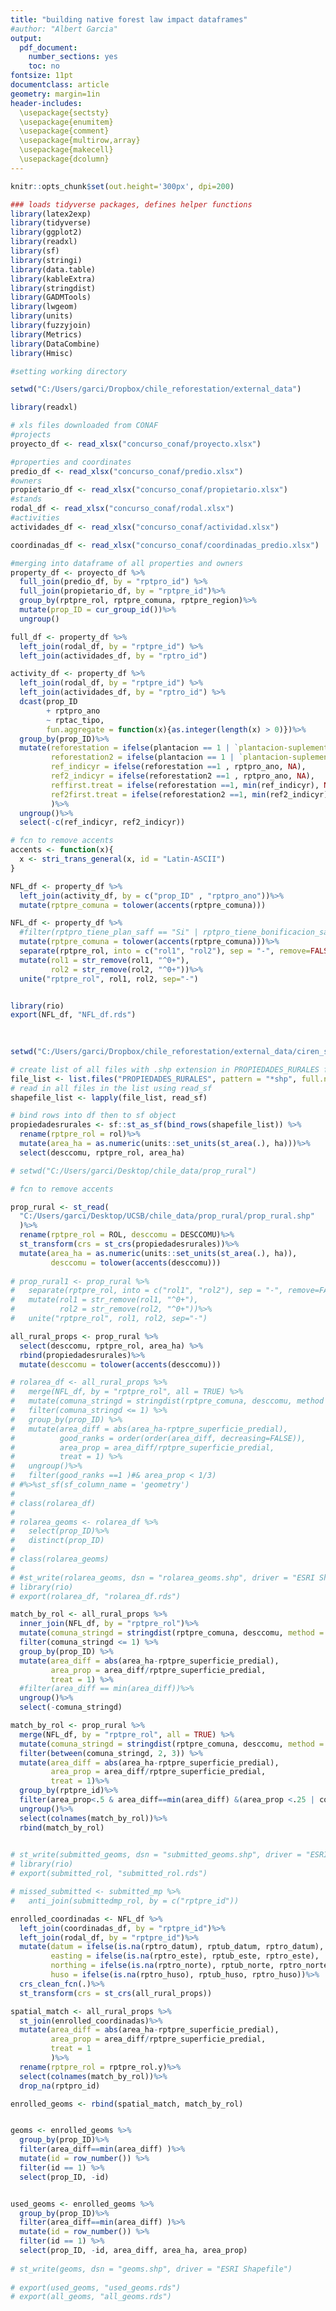 ```yaml
---
title: "building native forest law impact dataframes"
#author: "Albert Garcia"
output:
  pdf_document:
    number_sections: yes
    toc: no
fontsize: 11pt    
documentclass: article
geometry: margin=1in
header-includes: 
  \usepackage{sectsty}
  \usepackage{enumitem}
  \usepackage{comment}
  \usepackage{multirow,array}
  \usepackage{makecell}
  \usepackage{dcolumn}
---
```


```r
knitr::opts_chunk$set(out.height='300px', dpi=200)

### loads tidyverse packages, defines helper functions
library(latex2exp)
library(tidyverse)
library(ggplot2)
library(readxl)
library(sf)
library(stringi)
library(data.table)
library(kableExtra)
library(stringdist)
library(GADMTools)
library(lwgeom)
library(units)
library(fuzzyjoin)
library(Metrics)
library(DataCombine)
library(Hmisc)

```

``` r
#setting working directory

setwd("C:/Users/garci/Dropbox/chile_reforestation/external_data")

library(readxl)

# xls files downloaded from CONAF
#projects
proyecto_df <- read_xlsx("concurso_conaf/proyecto.xlsx")

#properties and coordinates
predio_df <- read_xlsx("concurso_conaf/predio.xlsx")
#owners
propietario_df <- read_xlsx("concurso_conaf/propietario.xlsx")
#stands
rodal_df <- read_xlsx("concurso_conaf/rodal.xlsx")
#activities
actividades_df <- read_xlsx("concurso_conaf/actividad.xlsx")

coordinadas_df <- read_xlsx("concurso_conaf/coordinadas_predio.xlsx")
```

```r
#merging into dataframe of all properties and owners
property_df <- proyecto_df %>%
  full_join(predio_df, by = "rptpro_id") %>%
  full_join(propietario_df, by = "rptpre_id")%>%
  group_by(rptpre_rol, rptpre_comuna, rptpre_region)%>%
  mutate(prop_ID = cur_group_id())%>%
  ungroup()

full_df <- property_df %>%
  left_join(rodal_df, by = "rptpre_id") %>%
  left_join(actividades_df, by = "rptro_id")

activity_df <- property_df %>%
  left_join(rodal_df, by = "rptpre_id") %>%
  left_join(actividades_df, by = "rptro_id") %>%
  dcast(prop_ID
        + rptpro_ano
        ~ rptac_tipo, 
        fun.aggregate = function(x){as.integer(length(x) > 0)})%>%
  group_by(prop_ID)%>%
  mutate(reforestation = ifelse(plantacion == 1 | `plantacion-suplementaria`==1 | regeneracion==1 , 1, 0),
         reforestation2 = ifelse(plantacion == 1 | `plantacion-suplementaria`==1 | regeneracion==1 |`corta-regeneracion`==1, 1, 0),
         ref_indicyr = ifelse(reforestation ==1 , rptpro_ano, NA),
         ref2_indicyr = ifelse(reforestation2 ==1 , rptpro_ano, NA),
         reffirst.treat = ifelse(reforestation ==1, min(ref_indicyr), NA),
         ref2first.treat = ifelse(reforestation2 ==1, min(ref2_indicyr), NA)
         )%>%
  ungroup()%>%
  select(-c(ref_indicyr, ref2_indicyr))

# fcn to remove accents
accents <- function(x){
  x <- stri_trans_general(x, id = "Latin-ASCII")
}

NFL_df <- property_df %>%
  left_join(activity_df, by = c("prop_ID" , "rptpro_ano"))%>%
  mutate(rptpre_comuna = tolower(accents(rptpre_comuna)))

NFL_df <- property_df %>%
  #filter(rptpro_tiene_plan_saff == "Si" | rptpro_tiene_bonificacion_saff == "Si")%>%
  mutate(rptpre_comuna = tolower(accents(rptpre_comuna)))%>%
  separate(rptpre_rol, into = c("rol1", "rol2"), sep = "-", remove=FALSE)%>%
  mutate(rol1 = str_remove(rol1, "^0+"),
         rol2 = str_remove(rol2, "^0+"))%>%
  unite("rptpre_rol", rol1, rol2, sep="-")


library(rio)
export(NFL_df, "NFL_df.rds")
  
  

```

```r
setwd("C:/Users/garci/Dropbox/chile_reforestation/external_data/ciren_simef")

# create list of all files with .shp extension in PROPIEDADES_RURALES folder
file_list <- list.files("PROPIEDADES_RURALES", pattern = "*shp", full.names = TRUE)
# read in all files in the list using read_sf
shapefile_list <- lapply(file_list, read_sf)

# bind rows into df then to sf object
propiedadesrurales <- sf::st_as_sf(bind_rows(shapefile_list)) %>%
  rename(rptpre_rol = rol)%>%
  mutate(area_ha = as.numeric(units::set_units(st_area(.), ha)))%>%
  select(desccomu, rptpre_rol, area_ha)

```

```r
# setwd("C:/Users/garci/Desktop/chile_data/prop_rural")

# fcn to remove accents

prop_rural <- st_read(
  "C:/Users/garci/Desktop/UCSB/chile_data/prop_rural/prop_rural.shp"
  )%>%
  rename(rptpre_rol = ROL, desccomu = DESCCOMU)%>%
  st_transform(crs = st_crs(propiedadesrurales))%>%
  mutate(area_ha = as.numeric(units::set_units(st_area(.), ha)),
         desccomu = tolower(accents(desccomu)))
  
# prop_rural1 <- prop_rural %>%
#   separate(rptpre_rol, into = c("rol1", "rol2"), sep = "-", remove=FALSE)%>%
#   mutate(rol1 = str_remove(rol1, "^0+"),
#          rol2 = str_remove(rol2, "^0+"))%>%
#   unite("rptpre_rol", rol1, rol2, sep="-")

all_rural_props <- prop_rural %>%  
  select(desccomu, rptpre_rol, area_ha) %>%
  rbind(propiedadesrurales)%>%
  mutate(desccomu = tolower(accents(desccomu)))

```

```r

# rolarea_df <- all_rural_props %>%
#   merge(NFL_df, by = "rptpre_rol", all = TRUE) %>%
#   mutate(comuna_stringd = stringdist(rptpre_comuna, desccomu, method = "dl")) %>%
#   filter(comuna_stringd <= 1) %>%
#   group_by(prop_ID) %>%
#   mutate(area_diff = abs(area_ha-rptpre_superficie_predial),
#          good_ranks = order(order(area_diff, decreasing=FALSE)),
#          area_prop = area_diff/rptpre_superficie_predial,
#          treat = 1) %>%
#   ungroup()%>%
#   filter(good_ranks ==1 )#& area_prop < 1/3)
# #%>%st_sf(sf_column_name = 'geometry')
#   
# class(rolarea_df)
# 
# rolarea_geoms <- rolarea_df %>%
#   select(prop_ID)%>%
#   distinct(prop_ID)
# 
# class(rolarea_geoms)
# 
# #st_write(rolarea_geoms, dsn = "rolarea_geoms.shp", driver = "ESRI Shapefile")
# library(rio)
# export(rolarea_df, "rolarea_df.rds")

match_by_rol <- all_rural_props %>%
  inner_join(NFL_df, by = "rptpre_rol")%>%
  mutate(comuna_stringd = stringdist(rptpre_comuna, desccomu, method = "dl")) %>%
  filter(comuna_stringd <= 1) %>%
  group_by(prop_ID) %>%
  mutate(area_diff = abs(area_ha-rptpre_superficie_predial),
         area_prop = area_diff/rptpre_superficie_predial,
         treat = 1) %>%
  #filter(area_diff == min(area_diff))%>%
  ungroup()%>%
  select(-comuna_stringd)

match_by_rol <- prop_rural %>%
  merge(NFL_df, by = "rptpre_rol", all = TRUE) %>%
  mutate(comuna_stringd = stringdist(rptpre_comuna, desccomu, method = "dl")) %>%
  filter(between(comuna_stringd, 2, 3)) %>%
  mutate(area_diff = abs(area_ha-rptpre_superficie_predial),
         area_prop = area_diff/rptpre_superficie_predial,
         treat = 1)%>%
  group_by(rptpre_id)%>%
  filter(area_prop<.5 & area_diff==min(area_diff) &(area_prop <.25 | comuna_stringd <3))%>%
  ungroup()%>%
  select(colnames(match_by_rol))%>%
  rbind(match_by_rol)

 
# st_write(submitted_geoms, dsn = "submitted_geoms.shp", driver = "ESRI Shapefile")
# library(rio)
# export(submitted_rol, "submitted_rol.rds")
```

```r
# missed_submitted <- submitted_mp %>%
#   anti_join(submittedmp_rol, by = c("rptpre_id")) 

enrolled_coordinadas <- NFL_df %>%
  left_join(coordinadas_df, by = "rptpre_id")%>%
  left_join(rodal_df, by = "rptpre_id")%>%
  mutate(datum = ifelse(is.na(rptro_datum), rptub_datum, rptro_datum),
         easting = ifelse(is.na(rptro_este), rptub_este, rptro_este),
         northing = ifelse(is.na(rptro_norte), rptub_norte, rptro_norte),
         huso = ifelse(is.na(rptro_huso), rptub_huso, rptro_huso))%>%
  crs_clean_fcn(.)%>%
  st_transform(crs = st_crs(all_rural_props))

spatial_match <- all_rural_props %>%
  st_join(enrolled_coordinadas)%>%
  mutate(area_diff = abs(area_ha-rptpre_superficie_predial),
         area_prop = area_diff/rptpre_superficie_predial,
         treat = 1
         )%>%
  rename(rptpre_rol = rptpre_rol.y)%>%
  select(colnames(match_by_rol))%>%
  drop_na(rptpro_id)

enrolled_geoms <- rbind(spatial_match, match_by_rol)


geoms <- enrolled_geoms %>%
  group_by(prop_ID)%>%
  filter(area_diff==min(area_diff) )%>%
  mutate(id = row_number()) %>% 
  filter(id == 1) %>% 
  select(prop_ID, -id)


used_geoms <- enrolled_geoms %>%
  group_by(prop_ID)%>%
  filter(area_diff==min(area_diff) )%>%
  mutate(id = row_number()) %>% 
  filter(id == 1) %>% 
  select(prop_ID, -id, area_diff, area_ha, area_prop)
  
# st_write(geoms, dsn = "geoms.shp", driver = "ESRI Shapefile")
 
# export(used_geoms, "used_geoms.rds")
# export(all_geoms, "all_geoms.rds")
```
